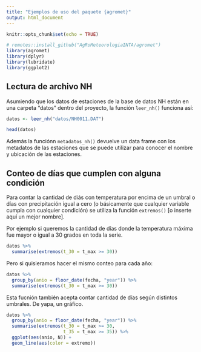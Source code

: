 ```yaml
---
title: "Ejemplos de uso del paquete {agromet}"
output: html_document
---
```


```r
knitr::opts_chunk$set(echo = TRUE)

# remotes::install_github("AgRoMeteorologiaINTA/agromet")
library(agromet)
library(dplyr)
library(lubridate)
library(ggplot2)
```

## Lectura de archivo NH

Asumiendo que los datos de estaciones de la base de datos NH están en una carpeta "datos" dentro del proyecto, la función `leer_nh()` funciona así:

```r
datos <- leer_nh("datos/NH0011.DAT")

head(datos)
```

Además la funciónn `metadatos_nh()` devuelve un data frame con los metadatos de las estaciones que se puede utilizar para conocer el nombre y ubicación de las estaciones. 

## Conteo de días que cumplen con alguna condición

Para contar la cantidad de diás con temperatura por encima de un umbral o días con precipitación igual a cero (o básicamente que cualquier variable cumpla con cualquier condición) se utiliza la función `extremos()` [o inserte aquí un mejor nombre].

Por ejemplo si queremos la cantidad de días donde la temperatura máxima fue mayor o igual a 30 grados en toda la serie.

```r
datos %>% 
  summarise(extremos(t_30 = t_max >= 30))
```

Pero si quisieramos hacer el mismo conteo para cada año:

```r
datos %>% 
  group_by(anio = floor_date(fecha, "year")) %>% 
  summarise(extremos(t_30 = t_max >= 30))
```

Esta fucnión también acepta contar cantidad de días según distintos umbrales. De yapa, un gráfico.

```r
datos %>% 
  group_by(anio = floor_date(fecha, "year")) %>% 
  summarise(extremos(t_30 = t_max >= 30,
                     t_35 = t_max >= 35)) %>% 
  ggplot(aes(anio, N)) +
  geom_line(aes(color = extremo))
```


